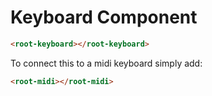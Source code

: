 <!-- Keyboard-Documentation.mdx -->


# Keyboard Component

```html
<root-keyboard></root-keyboard>
```
<Story id="components-keyboard--basic" />

To connect this to a midi keyboard simply add:
```html
<root-midi></root-midi>
```


